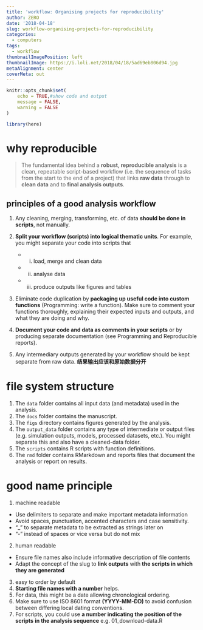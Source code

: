 ```yaml
---
title: 'workflow: Organising projects for reproducibility'
author: ZERO
date: '2018-04-18'
slug: workflow-organising-projects-for-reproducibility
categories:
  - computers
tags:
  - workflow
thumbnailImagePosition: left
thumbnailImage: https://i.loli.net/2018/04/18/5ad69eb806d94.jpg
metaAlignment: center
coverMeta: out
---
```

```r
knitr::opts_chunk$set(
	echo = TRUE,#show code and output
	message = FALSE,
	warning = FALSE
)
```
```r
library(here)
```

# why reproducible

> The fundamental idea behind a **robust, reproducible analysis** is a clean, repeatable script-based workflow (i.e. the sequence of tasks from the start to the end of a project) that links **raw data** through to **clean data** and to **final analysis outputs**.

## principles of a good analysis workflow

1. Any cleaning, merging, transforming, etc. of data **should be done in scripts**, not manually.
2. **Split your workflow (scripts) into logical thematic units**. For example, you might separate your code into scripts that 
    - (i) load, merge and clean data
    - (ii) analyse data 
    - (iii) produce outputs like figures and tables
    
3. Eliminate code duplication by **packaging up useful code into custom functions** (Programming: write a function). Make sure to comment your functions thoroughly, explaining their expected inputs and outputs, and what they are doing and why.

4. **Document your code and data as comments in your scripts** or by producing separate documentation (see Programming and Reproducible reports).

5. Any intermediary outputs generated by your workflow should be kept separate from raw data. **结果输出应该和原始数据分开**

# file system structure

1. The `data` folder contains all input data (and metadata) used in the analysis.
2. The `docs` folder contains the manuscript.
3. The `figs` directory contains figures generated by the analysis.
4. The `output_data` folder contains any type of intermediate or output files (e.g. simulation outputs, models, processed datasets, etc.). You might separate this and also have a cleaned-data folder.
5. The `scripts` contains R scripts with function definitions.
6. The `rmd` folder contains RMarkdown and reports files that document the analysis or report on results.

# good name principle

1. machine readable
  - Use delimiters to separate and make important metadata information
  - Avoid spaces, punctuation, accented characters and case sensitivity.
  - “_” to separate metadata to be extracted as strings later on 
  - “-” instead of spaces or vice versa but do not mix
2. human readable
  - Ensure file names also include informative description of file contents
  - Adapt the concept of the slug to **link outputs** with **the scripts in which they are generated**

3. easy to order by default
  1. **Starting file names with a number** helps.
  2. For data, this might be a date allowing chronological ordering.
  3. Make sure to use ISO 8601 format **(YYYY-MM-DD)** to avoid confusion between differing local dating conventions.
  4. For scripts, you could use **a number indicating the position of the scripts** **in the analysis sequence** e.g. 01_download-data.R




